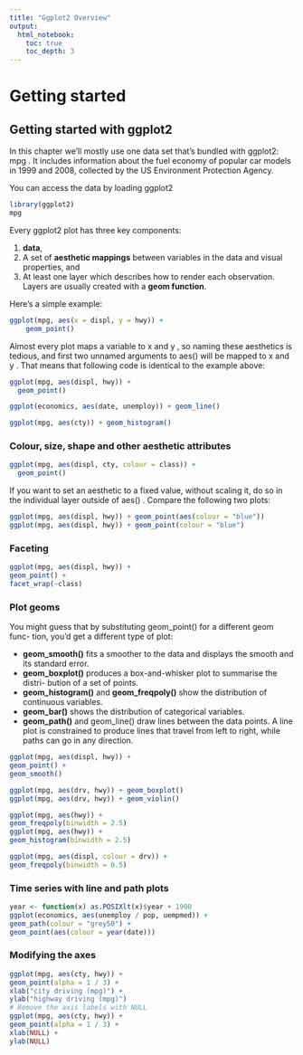 ```yaml
---
title: "Ggplot2 Overview"
output: 
  html_notebook:
    toc: true
    toc_depth: 3
---
```


# Getting started

## Getting started with ggplot2

In this chapter we’ll mostly use one data set that’s bundled with ggplot2:
mpg . It includes information about the fuel economy of popular car models in 1999 and 2008, collected by the US Environment Protection Agency.

You can access the data by loading ggplot2

```r
library(ggplot2)
mpg
```

Every ggplot2 plot has three key components:

1. __data__,
2. A set of __aesthetic mappings__ between variables in the data and visual properties, and
3. At least one layer which describes how to render each observation. Layers
are usually created with a __geom function__.

Here’s a simple example:

```r
ggplot(mpg, aes(x = displ, y = hwy)) +
    geom_point()
```

Almost every plot maps a variable to x and y , so naming these aesthetics
is tedious, and first two unnamed arguments to aes() will be mapped to x
and y . That means that following code is identical to the example above:

```r
ggplot(mpg, aes(displ, hwy)) +
  geom_point()
```

```r
ggplot(economics, aes(date, unemploy)) + geom_line()
```

```r
ggplot(mpg, aes(cty)) + geom_histogram()
```

### Colour, size, shape and other aesthetic attributes

```r
ggplot(mpg, aes(displ, cty, colour = class)) +
  geom_point()
```

If you want to set an aesthetic to a fixed value, without scaling it, do so
in the individual layer outside of aes() . Compare the following two plots:

```r
ggplot(mpg, aes(displ, hwy)) + geom_point(aes(colour = "blue"))
ggplot(mpg, aes(displ, hwy)) + geom_point(colour = "blue")
```

### Faceting

```r
ggplot(mpg, aes(displ, hwy)) +
geom_point() +
facet_wrap(~class)
```

### Plot geoms

You might guess that by substituting geom_point() for a different geom func-
tion, you’d get a different type of plot:

* __geom_smooth()__ fits a smoother to the data and displays the smooth and its standard error.
* __geom_boxplot()__ produces a box-and-whisker plot to summarise the distri-
bution of a set of points.
* __geom_histogram()__ and __geom_freqpoly()__ show the distribution of continuous
variables.
* __geom_bar()__ shows the distribution of categorical variables.
* __geom_path()__ and geom_line() draw lines between the data points. A line
plot is constrained to produce lines that travel from left to right, while
paths can go in any direction.

```r
ggplot(mpg, aes(displ, hwy)) +
geom_point() +
geom_smooth()
```

```r
ggplot(mpg, aes(drv, hwy)) + geom_boxplot()
ggplot(mpg, aes(drv, hwy)) + geom_violin()
```

```r
ggplot(mpg, aes(hwy)) +
geom_freqpoly(binwidth = 2.5)
ggplot(mpg, aes(hwy)) +
geom_histogram(binwidth = 2.5)
```

```r
ggplot(mpg, aes(displ, colour = drv)) +
geom_freqpoly(binwidth = 0.5)
```

### Time series with line and path plots

```r
year <- function(x) as.POSIXlt(x)$year + 1900
ggplot(economics, aes(unemploy / pop, uempmed)) +
geom_path(colour = "grey50") +
geom_point(aes(colour = year(date)))
```

### Modifying the axes

```r
ggplot(mpg, aes(cty, hwy)) +
geom_point(alpha = 1 / 3) +
xlab("city driving (mpg)") +
ylab("highway driving (mpg)")
# Remove the axis labels with NULL
ggplot(mpg, aes(cty, hwy)) +
geom_point(alpha = 1 / 3) +
xlab(NULL) +
ylab(NULL)
```




